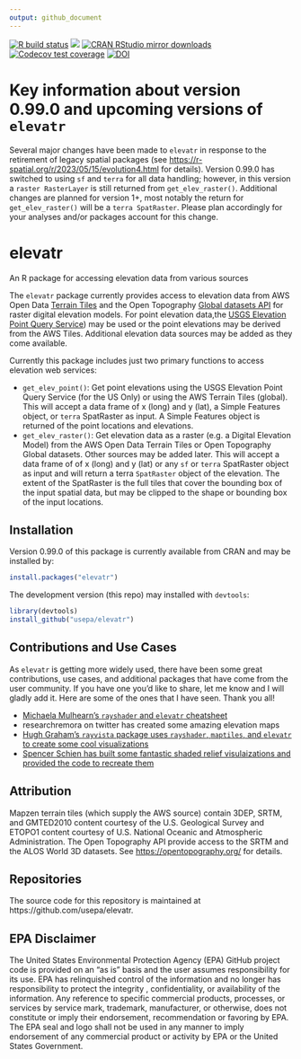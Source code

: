```yaml
---
output: github_document
---
```

[![R build
status](https://github.com/usepa/elevatr/workflows/R-CMD-check/badge.svg)](https://github.com/usepa/elevatr/actions)
[![](https://www.r-pkg.org/badges/version/elevatr)](https://www.r-pkg.org/pkg/elevatr)
[![CRAN RStudio mirror downloads](https://cranlogs.r-pkg.org/badges/elevatr)](https://www.r-pkg.org/pkg/elevatr)
[![Codecov test
coverage](https://codecov.io/gh/usepa/elevatr/branch/main/graph/badge.svg)](https://app.codecov.io/gh/usepa/elevatr?branch=main)
[![DOI](https://zenodo.org/badge/65325400.svg)](https://zenodo.org/badge/latestdoi/65325400)
 
# Key information about version 0.99.0 and upcoming versions of `elevatr`

Several major changes have been made to `elevatr` in response to the retirement of legacy spatial packages (see
<https://r-spatial.org/r/2023/05/15/evolution4.html> for details).  Version 0.99.0 has switched to using `sf` and `terra` for all data handling; however, in this version a `raster RasterLayer` is still returned from `get_elev_raster()`.  Additional changes are planned for version 1+, most notably the return for `get_elev_raster()` will be a `terra SpatRaster`.  Please plan accordingly for your analyses and/or packages account for this change. 

# elevatr
An R package for accessing elevation data from various sources

The `elevatr` package currently provides access to elevation data from AWS Open Data [Terrain Tiles](https://registry.opendata.aws/terrain-tiles/) and the Open Topography [Global datasets API](https://opentopography.org/developers#API) for raster digital elevation models.  For point elevation data,the [USGS Elevation Point Query Service](https://apps.nationalmap.gov/epqs/)) may be used or the point elevations may be derived from the AWS Tiles. Additional elevation data sources may be added as they come available.

Currently this package includes just two primary functions to access elevation web services:

- `get_elev_point()`:  Get point elevations using the USGS Elevation Point Query Service (for the US Only) or using the AWS Terrain Tiles (global).  This will accept a data frame of x (long) and y (lat), a Simple Features object, or `terra` SpatRaster as input.  A Simple Features object is returned of the point locations and elevations.
- `get_elev_raster()`: Get elevation data as a raster (e.g. a Digital Elevation Model) from the AWS Open Data Terrain Tiles or Open Topography Global datasets.  Other sources may be added later.  This will accept a data frame of of x (long) and y (lat) or any `sf` or `terra` SpatRaster object as input and will return a terra `SpatRaster` object of the elevation.  The extent of the SpatRaster is the full tiles that cover the bounding box of the input spatial data, but may be clipped to the shape or bounding box of the input locations. 

## Installation

Version 0.99.0 of this package is currently available from CRAN and may be installed by:

```r
install.packages("elevatr")
```

The development version (this repo) may installed with `devtools`:

```r
library(devtools)
install_github("usepa/elevatr")
```

## Contributions and Use Cases

As `elevatr` is getting more widely used, there have been some great contributions, use cases, and additional packages that have come from the user community.  If you have one you'd like to share, let me know and I will gladly add it.  Here are some of the ones that I have seen.  Thank you all!

- [Michaela Mulhearn's `rayshader` and `elevatr` cheatsheet](https://github.com/usepa/elevatr/blob/main/contributions/mulhearn_rayshader_elevatr_cheatsheet.pdf)
- researchremora on twitter has created some amazing elevation maps
- [Hugh Graham's `rayvista` package uses `rayshader`, `maptiles`, and `elevatr` to create some cool visualizations](https://github.com/h-a-graham/rayvista)
- [Spencer Schien has built some fantastic shaded relief visulaizations and provided the code to recreate them](https://github.com/Pecners/rayshader_portraits)

## Attribution

Mapzen terrain tiles (which supply the AWS source) contain 3DEP, SRTM, and GMTED2010 content courtesy of the U.S. Geological Survey and ETOPO1 content courtesy of U.S. National Oceanic and Atmospheric Administration. The Open Topography API provide access to the SRTM and the ALOS World 3D datasets.  See <https://opentopography.org/> for details.  

## Repositories
The source code for this repository is maintained at https://github.com/usepa/elevatr.

## EPA Disclaimer
The United States Environmental Protection Agency (EPA) GitHub project code is provided on an "as is" basis and the user assumes responsibility for its use. EPA has relinquished control of the information and no longer has responsibility to protect the integrity , confidentiality, or availability of the information. Any reference to specific commercial products, processes, or services by service mark, trademark, manufacturer, or otherwise, does not constitute or imply their endorsement, recommendation or favoring by EPA. The EPA seal and logo shall not be used in any manner to imply endorsement of any commercial product or activity by EPA or the United States Government.
